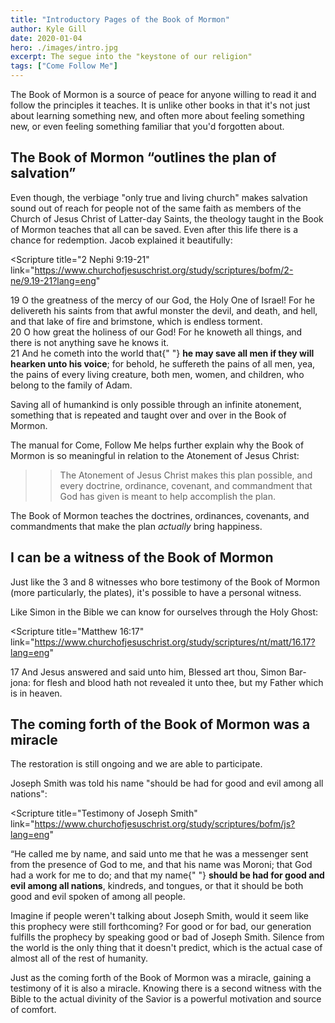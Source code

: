 ```yaml
---
title: "Introductory Pages of the Book of Mormon"
author: Kyle Gill
date: 2020-01-04
hero: ./images/intro.jpg
excerpt: The segue into the "keystone of our religion"
tags: ["Come Follow Me"]
---
```


The Book of Mormon is a source of peace for anyone willing to read it and follow the principles it teaches. It is unlike other books in that it's not just about learning something new, and often more about feeling something new, or even feeling something familiar that you'd forgotten about.

## The Book of Mormon “outlines the plan of salvation”

Even though, the verbiage "only true and living church" makes salvation sound out of reach for people not of the same faith as members of the Church of Jesus Christ of Latter-day Saints, the theology taught in the Book of Mormon teaches that all can be saved. Even after this life there is a chance for redemption. Jacob explained it beautifully:

<Scripture
  title="2 Nephi 9:19-21"
  link="https://www.churchofjesuschrist.org/study/scriptures/bofm/2-ne/9.19-21?lang=eng"
>
  19 O the greatness of the mercy of our God, the Holy One of Israel! For he
  delivereth his saints from that awful monster the devil, and death, and hell,
  and that lake of fire and brimstone, which is endless torment. <br />
  20 O how great the holiness of our God! For he knoweth all things, and there is
  not anything save he knows it. <br />
  21 And he cometh into the world that{" "}
  <b>he may save all men if they will hearken unto his voice</b>; for behold, he
  suffereth the pains of all men, yea, the pains of every living creature, both
  men, women, and children, who belong to the family of Adam.
</Scripture>

Saving all of humankind is only possible through an infinite atonement, something that is repeated and taught over and over in the Book of Mormon.

The manual for Come, Follow Me helps further explain why the Book of Mormon is so meaningful in relation to the Atonement of Jesus Christ:

> > The Atonement of Jesus Christ makes this plan possible, and every doctrine, ordinance, covenant, and commandment that God has given is meant to help accomplish the plan.

The Book of Mormon teaches the doctrines, ordinances, covenants, and commandments that make the plan _actually_ bring happiness.

## I can be a witness of the Book of Mormon

Just like the 3 and 8 witnesses who bore testimony of the Book of Mormon (more particularly, the plates), it's possible to have a personal witness.

Like Simon in the Bible we can know for ourselves through the Holy Ghost:

<Scripture
  title="Matthew 16:17"
  link="https://www.churchofjesuschrist.org/study/scriptures/nt/matt/16.17?lang=eng"
>
  17 And Jesus answered and said unto him, Blessed art thou, Simon Bar-jona: for
  flesh and blood hath not revealed it unto thee, but my Father which is in
  heaven.
</Scripture>

## The coming forth of the Book of Mormon was a miracle

The restoration is still ongoing and we are able to participate.

Joseph Smith was told his name "should be had for good and evil among all nations":

<Scripture
  title="Testimony of Joseph Smith"
  link="https://www.churchofjesuschrist.org/study/scriptures/bofm/js?lang=eng"
>
  “He called me by name, and said unto me that he was a messenger sent from the
  presence of God to me, and that his name was Moroni; that God had a work for
  me to do; and that my name{" "}
  <b>should be had for good and evil among all nations</b>, kindreds, and
  tongues, or that it should be both good and evil spoken of among all people.
</Scripture>

Imagine if people weren't talking about Joseph Smith, would it seem like this prophecy were still forthcoming? For good or for bad, our generation fulfills the prophecy by speaking good or bad of Joseph Smith. Silence from the world is the only thing that it doesn't predict, which is the actual case of almost all of the rest of humanity.

Just as the coming forth of the Book of Mormon was a miracle, gaining a testimony of it is also a miracle. Knowing there is a second witness with the Bible to the actual divinity of the Savior is a powerful motivation and source of comfort.
